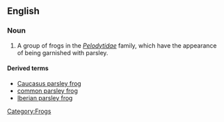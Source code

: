 ==English==
{{wikipedia}}
=== Noun ===
{{en-noun|sg=[[parsley]] [[frog]]}}

# A group of frogs in the ''[[Pelodytidae]]'' family, which have the appearance of being garnished with parsley.

====Derived terms====
*[[Caucasus parsley frog]]
*[[common parsley frog]]
*[[Iberian parsley frog]]

[[Category:Frogs]]
